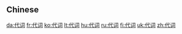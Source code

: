 {{also|代詞}}
==Chinese==
{{zh-see|代詞}}

[[da:代词]]
[[fr:代词]]
[[ko:代词]]
[[lt:代词]]
[[hu:代词]]
[[ru:代词]]
[[fi:代词]]
[[uk:代词]]
[[zh:代词]]